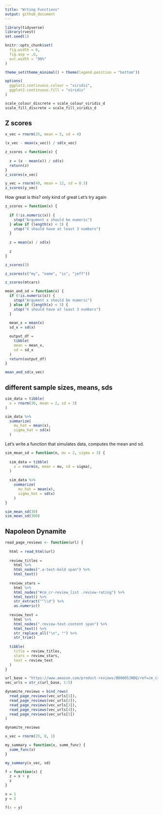 ```yaml
---
title: "Wrting Functions"
output: github_document
---
```


```r
library(tidyverse)
library(rvest)
set.seed(1)

knitr::opts_chunk$set(
  fig.width = 6,
  fig.asp = .6,
  out.width = "90%"
)

theme_set(theme_minimal() + theme(legend.position = "bottom"))

options(
  ggplot2.continuous.colour = "viridis",
  ggplot2.continuous.fill = "viridis"
)

scale_colour_discrete = scale_colour_viridis_d
scale_fill_discrete = scale_fill_viridis_d
```


## Z scores
```r
x_vec = rnorm(25, mean = 5, sd = 4)

(x_vec - mean(x_vec)) / sd(x_vec)
```


```r
z_scores = function(x) {
  
  z = (x - mean(x)) / sd(x)
  return(z)
}
z_scores(x_vec)

y_vec = rnorm(40, mean = 12, sd = 0.3)
z_scores(y_vec)
```

How great is this?
only kind of great
Let's try again
```r
z_scores = function(x) {
  
  if (!is.numeric(x)) {
    stop("Argument x should be numeric")
  } else if (length(x) < 3) {
    stop("X should have at least 3 numbers")
  }
  
  z = mean(x) / sd(x)
  
  z
}
```


```r
z_scores(3)

z_scores(c("my", "name", "is", "jeff"))

z_scores(mtcars)
```



```r
mean_and_sd = function(x) {
  if (!is.numeric(x)) {
    stop("Argument x should be numeric")
  } else if (length(x) < 3) {
    stop("X should have at least 3 numbers")
  }
  
  mean_x = mean(x)
  sd_x = sd(x)

  output_df = 
    tibble(
    mean = mean_x, 
    sd = sd_x
  )
  return(output_df)
}

mean_and_sd(x_vec)
```

## different sample sizes, means, sds

```r
sim_data = tibble(
  x = rnorm(30, mean = 2, sd = 3)
)

sim_data %>% 
  summarize(
    mu_hat = mean(x),
    sigma_hat = sd(x)
  )
```

Let's write a function that simulates data, computes the mean and sd.

```r
sim_mean_sd = function(n, mu = 2, sigma = 3) {
  
  sim_data = tibble(
    x = rnorm(n, mean = mu, sd = sigma),
  )
  
  sim_data %>% 
    summarize(
      mu_hat = mean(x),
      sigma_hat = sd(x)
    )
}

sim_mean_sd(30)
sim_mean_sd(300)
```


## Napoleon Dynamite

```r
read_page_reviews <- function(url) {
  
  html = read_html(url)
  
  review_titles = 
    html %>%
    html_nodes(".a-text-bold span") %>%
    html_text()
  
  review_stars = 
    html %>%
    html_nodes("#cm_cr-review_list .review-rating") %>%
    html_text() %>%
    str_extract("^\\d") %>%
    as.numeric()
  
  review_text = 
    html %>%
    html_nodes(".review-text-content span") %>%
    html_text() %>% 
    str_replace_all("\n", "") %>% 
    str_trim()
  
  tibble(
    title = review_titles,
    stars = review_stars,
    text = review_text
  )
}
```

```r
url_base = "https://www.amazon.com/product-reviews/B00005JNBQ/ref=cm_cr_arp_d_viewopt_rvwer?ie=UTF8&reviewerType=avp_only_reviews&sortBy=recent&pageNumber="
vec_urls = str_c(url_base, 1:5)

dynamite_reviews = bind_rows(
  read_page_reviews(vec_urls[1]),
  read_page_reviews(vec_urls[2]),
  read_page_reviews(vec_urls[3]),
  read_page_reviews(vec_urls[4]),
  read_page_reviews(vec_urls[5])
)

dynamite_reviews
```

```r
x_vec = rnorm(25, 0, 1)

my_summary = function(x, summ_func) {
  summ_func(x)
}

my_summary(x_vec, sd)
```

```r
f = function(x) {
  z = x + y
  z
}

x = 1
y = 2

f(x = y)
```


